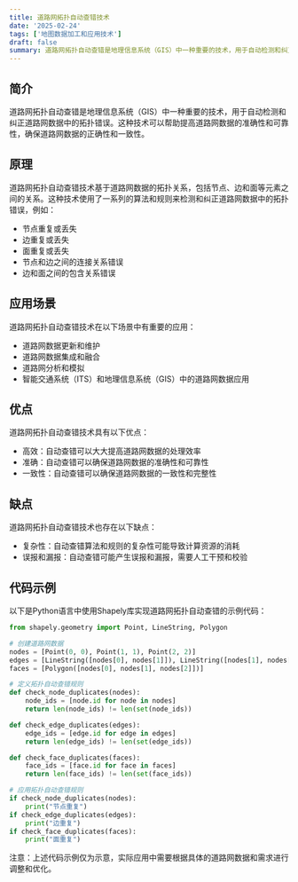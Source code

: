 ```yaml
---
title: 道路网拓扑自动查错技术
date: '2025-02-24'
tags: ['地图数据加工和应用技术']
draft: false
summary: 道路网拓扑自动查错是地理信息系统（GIS）中一种重要的技术，用于自动检测和纠正道路网数据中的拓扑错误。
---
```


## 简介

道路网拓扑自动查错是地理信息系统（GIS）中一种重要的技术，用于自动检测和纠正道路网数据中的拓扑错误。这种技术可以帮助提高道路网数据的准确性和可靠性，确保道路网数据的正确性和一致性。

## 原理

道路网拓扑自动查错技术基于道路网数据的拓扑关系，包括节点、边和面等元素之间的关系。这种技术使用了一系列的算法和规则来检测和纠正道路网数据中的拓扑错误，例如：

- 节点重复或丢失
- 边重复或丢失
- 面重复或丢失
- 节点和边之间的连接关系错误
- 边和面之间的包含关系错误

## 应用场景

道路网拓扑自动查错技术在以下场景中有重要的应用：

- 道路网数据更新和维护
- 道路网数据集成和融合
- 道路网分析和模拟
- 智能交通系统（ITS）和地理信息系统（GIS）中的道路网数据应用

## 优点

道路网拓扑自动查错技术具有以下优点：

- 高效：自动查错可以大大提高道路网数据的处理效率
- 准确：自动查错可以确保道路网数据的准确性和可靠性
- 一致性：自动查错可以确保道路网数据的一致性和完整性

## 缺点

道路网拓扑自动查错技术也存在以下缺点：

- 复杂性：自动查错算法和规则的复杂性可能导致计算资源的消耗
- 误报和漏报：自动查错可能产生误报和漏报，需要人工干预和校验

## 代码示例

以下是Python语言中使用Shapely库实现道路网拓扑自动查错的示例代码：

```python
from shapely.geometry import Point, LineString, Polygon

# 创建道路网数据
nodes = [Point(0, 0), Point(1, 1), Point(2, 2)]
edges = [LineString([nodes[0], nodes[1]]), LineString([nodes[1], nodes[2]])]
faces = [Polygon([nodes[0], nodes[1], nodes[2]])]

# 定义拓扑自动查错规则
def check_node_duplicates(nodes):
    node_ids = [node.id for node in nodes]
    return len(node_ids) != len(set(node_ids))

def check_edge_duplicates(edges):
    edge_ids = [edge.id for edge in edges]
    return len(edge_ids) != len(set(edge_ids))

def check_face_duplicates(faces):
    face_ids = [face.id for face in faces]
    return len(face_ids) != len(set(face_ids))

# 应用拓扑自动查错规则
if check_node_duplicates(nodes):
    print("节点重复")
if check_edge_duplicates(edges):
    print("边重复")
if check_face_duplicates(faces):
    print("面重复")
```

注意：上述代码示例仅为示意，实际应用中需要根据具体的道路网数据和需求进行调整和优化。
